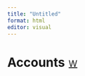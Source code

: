 ```yaml
---
title: "Untitled"
format: html
editor: visual
---
```


# Accounts [<a target="_blank" href="https://docs.cronoscan.com/api-endpoints/accounts">W</a>]{style="border: 2px black; padding: 2px; font-size:20px; font-style: normal; font-weight: normal;"} {#cronoscan-accounts}
